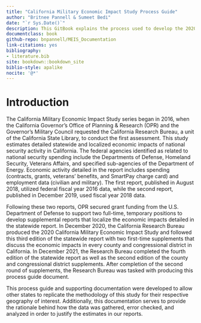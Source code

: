 ```yaml
--- 
title: "California Military Economic Impact Study Process Guide"
author: "Britnee Pannell & Sumeet Bedi"
date: "`r Sys.Date()`"
description: This GitBook explains the process used to develop the 2020 California Military Economic Impact Study. 
documentclass: book
github-repo: bnpannell/MEIS_Documentation
link-citations: yes
bibliography:
- literature.bib
site: bookdown::bookdown_site
biblio-style: apalike
nocite: '@*'
---
```


# Introduction

The California Military Economic Impact Study series began in 2016, when the California Governor’s Office of Planning & Research (OPR) and the Governor’s Military Council requested the California Research Bureau, a unit of the California State Library, to conduct the first assessment. This study estimates detailed statewide and localized economic impacts of national security activity in California. The federal agencies identified as related to national security spending include the Departments of Defense, Homeland Security, Veterans Affairs, and specified sub-agencies of the Department of Energy. Economic activity detailed in the report includes spending (contracts, grants, veterans’ benefits, and SmartPay charge card) and employment data (civilian and military). The first report, published in August 2018, utilized federal fiscal year 2016 data, while the second report, published in December 2019, used fiscal year 2018 data. 

Following these two reports, OPR secured grant funding from the U.S. Department of Defense to support two full-time, temporary positions to develop supplemental reports that localize the economic impacts detailed in the statewide report. In December 2020, the California Research Bureau produced the 2020 California Military Economic Impact Study and followed this third edition of the statewide report with two first-time supplements that discuss the economic impacts in every county and congressional district in California. In December 2021, the Research Bureau completed the fourth edition of the statewide report as well as the second edition of the county and congressional district supplements. After completion of the second round of supplements, the Research Bureau was tasked with producing this process guide document. 

This process guide and supporting documentation were developed to allow other states to replicate the methodology of this study for their respective geography of interest. Additionally, this documentation serves to provide the rationale behind how the data was gathered, error checked, and analyzed in order to justify the estimates in our reports. 
